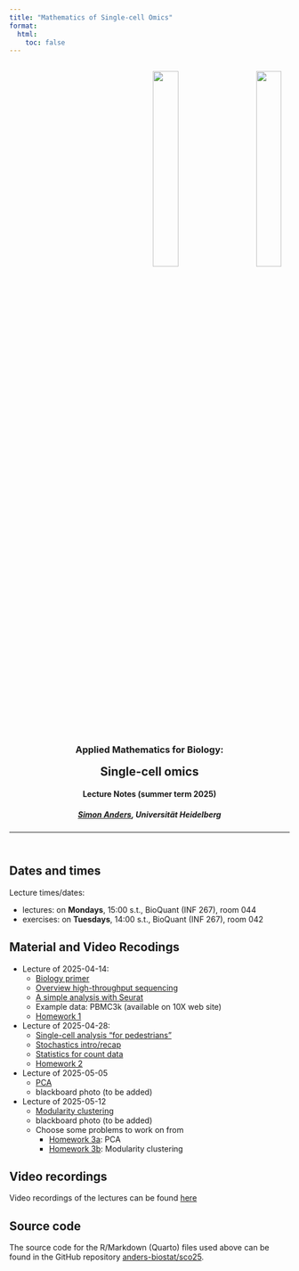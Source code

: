 ```yaml
---
title: "Mathematics of Single-cell Omics"
format:
  html:
    toc: false
---
```


<style>
.quarto-title > h1.title {
  display: none;
}
</style>

<header>
  <p style="text-align:right">
  	<a href="https://www.bioquant.uni-heidelberg.de">
  	  <img src="https://www.bioquant.uni-heidelberg.de/themes/custom/bootstrap_bq/logo.svg" style="width:30%;padding:3%"></a>
  	<a href="https://uni-heidelberg.de">
  	  <img src="https://www.bioquant.uni-heidelberg.de/themes/custom/bootstrap_bq/logo_hd.svg" style="width:30%;padding:3%"></a>
  </p>

<h3>Applied Mathematics for Biology:</h3>
<h2 style="margin-top:0px">Single-cell omics</h2>

<h4>Lecture Notes (summer term 2025)</h4>
<h5><a href="mailto:simon.anders@bioquant.uni-heidelberg.de">Simon Anders</a>, Universität Heidelberg</h5>

-----
</header>

## Dates and times

Lecture times/dates:

- lectures: on **Mondays**, 15:00 s.t., BioQuant (INF 267), room 044
- exercises: on **Tuesdays**, 14:00 s.t., BioQuant (INF 267), room 042

## Material and  Video Recodings
- Lecture of 2025-04-14:
  - [Biology primer](biology_primer.html)
  - [Overview high-throughput sequencing](overview_hts.html)
  - [A simple analysis with Seurat](seurat.html)
  - Example data: PBMC3k (available on 10X web site)
  - [Homework 1](homework1.html)
- Lecture of 2025-04-28:
  - [Single-cell analysis "for pedestrians"](ped_ifnagrko.R)
  - [Stochastics intro/recap](stoch_recap.html)
  - [Statistics for count data](count_stats.html)
  - [Homework 2](homework_ped.html)
- Lecture of 2025-05-05
  - [PCA](pca_math.html)
  - blackboard photo (to be added)
- Lecture of 2025-05-12
  - [Modularity clustering](modularity.html) 
  - blackboard photo (to be added)
  - Choose some problems to work on from
    - [Homework 3a](homework_pca.html): PCA
    - [Homework 3b](homework_modularity.html): Modularity clustering

## Video recordings

Video recordings of the lectures can be found [here](https://www.youtube.com/playlist?list=PL3RVGH-VQHwI7ngnFJ2e5MwkSpq8yFDtE)

## Source code

The source code for the R/Markdown (Quarto) files used above can be found 
in the GitHub repository [anders-biostat/sco25](https://github.com/anders-biostat/sco25).
